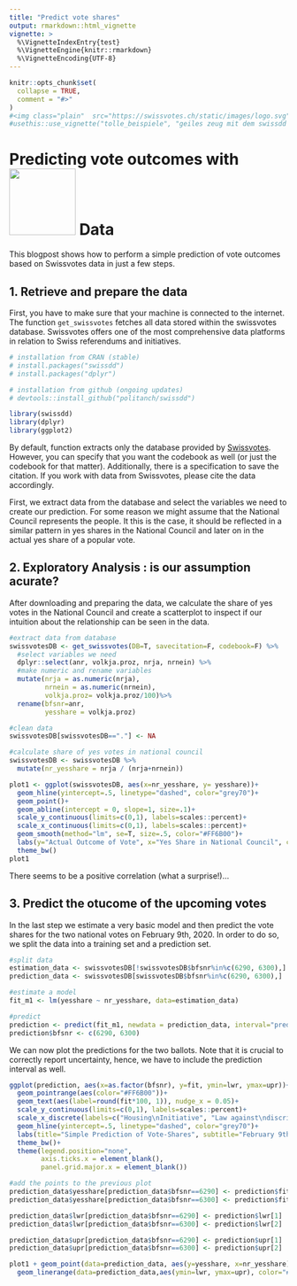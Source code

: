 ```yaml
---
title: "Predict vote shares"
output: rmarkdown::html_vignette
vignette: >
  %\VignetteIndexEntry{test}
  %\VignetteEngine{knitr::rmarkdown}
  %\VignetteEncoding{UTF-8}
---
```


```r
knitr::opts_chunk$set(
  collapse = TRUE,
  comment = "#>"
)
#<img class="plain"  src="https://swissvotes.ch/static/images/logo.svg"/>
#usethis::use_vignette("tolle_beispiele", "geiles zeug mit dem swissdd packe tun")
```

# Predicting vote outcomes with ![](https://swissvotes.ch/static/images/logo.svg){width=120px} Data

This blogpost shows how to perform a simple prediction of vote outcomes based on Swissvotes data in just a few steps.

## 1. Retrieve and prepare the data

First, you have to make sure that your machine is connected to the internet. The function `get_swissvotes` fetches all data stored within the swissvotes database. Swissvotes offers one of the most comprehensive data platforms in relation to Swiss referendums and initiatives.

```r

# installation from CRAN (stable)
# install.packages("swissdd")
# install.packages("dplyr")

# installation from github (ongoing updates)
# devtools::install_github("politanch/swissdd")

library(swissdd)
library(dplyr)
library(ggplot2)
```


By default, function extracts only the database provided by [Swissvotes](https://swissvotes.ch){target="_blank"}. However, you can specify that you want the codebook as well (or just the codebook for that matter). Additionally, there is a specification to save the citation. If you work with data from Swissvotes, please cite the data accordingly.

First, we extract data from the database and select the variables we need to create our prediction. For some reason we might assume that the National Council represents the people. It this is the case, it should be reflected in a similar pattern in yes shares in the National Council and later on in the actual yes share of a popular vote. 

## 2. Exploratory Analysis : is our assumption acurate?

After downloading and preparing the data, we calculate the share of yes votes in the National Council and create a scatterplot to inspect if our intuition about the relationship can be seen in the data.

```r
#extract data from database
swissvotesDB <- get_swissvotes(DB=T, savecitation=F, codebook=F) %>%
  #select variables we need
  dplyr::select(anr, volkja.proz, nrja, nrnein) %>%
  #make numeric and rename variables
  mutate(nrja = as.numeric(nrja),
         nrnein = as.numeric(nrnein),
         volkja.proz= volkja.proz/100)%>%
  rename(bfsnr=anr, 
         yesshare = volkja.proz)

#clean data
swissvotesDB[swissvotesDB=="."] <- NA

#calculate share of yes votes in national council
swissvotesDB <- swissvotesDB %>%
  mutate(nr_yesshare = nrja / (nrja+nrnein))

plot1 <- ggplot(swissvotesDB, aes(x=nr_yesshare, y= yesshare))+
  geom_hline(yintercept=.5, linetype="dashed", color="grey70")+
  geom_point()+
  geom_abline(intercept = 0, slope=1, size=.1)+
  scale_y_continuous(limits=c(0,1), labels=scales::percent)+
  scale_x_continuous(limits=c(0,1), labels=scales::percent)+
  geom_smooth(method="lm", se=T, size=.5, color="#FF6B00")+
  labs(y="Actual Outcome of Vote", x="Yes Share in National Council", caption="politan.ch")+
  theme_bw()
plot1
```

There seems to be a positive correlation (what a surprise!)... 

## 3. Predict the otucome of the upcoming votes

In the last step we estimate a very basic model and then predict the vote shares for the two national votes on February 9th, 2020. In order to do so, we split the data into a training set and a prediction set.

```r
#split data
estimation_data <- swissvotesDB[!swissvotesDB$bfsnr%in%c(6290, 6300),]
prediction_data <- swissvotesDB[swissvotesDB$bfsnr%in%c(6290, 6300),]

#estimate a model
fit_m1 <- lm(yesshare ~ nr_yesshare, data=estimation_data)

#predict
prediction <- predict(fit_m1, newdata = prediction_data, interval="predict") %>% as.data.frame
prediction$bfsnr <- c(6290, 6300)
```

We can now plot the predictions for the two ballots. Note that it is crucial to correctly report uncertainty, hence, we have to include the prediction interval as well. 

```r

ggplot(prediction, aes(x=as.factor(bfsnr), y=fit, ymin=lwr, ymax=upr))+
  geom_pointrange(aes(color="#FF6B00"))+
  geom_text(aes(label=round(fit*100, 1)), nudge_x = 0.05)+
  scale_y_continuous(limits=c(0,1), labels=scales::percent)+
  scale_x_discrete(labels=c("Housing\nInitiative", "Law against\ndiscrimination"))+
  geom_hline(yintercept=.5, linetype="dashed", color="grey70")+
  labs(title="Simple Prediction of Vote-Shares", subtitle="February 9th, 2020", y="Predicted Yes-Share", x="", caption="politan.ch")+
  theme_bw()+
  theme(legend.position="none",
        axis.ticks.x = element_blank(),
        panel.grid.major.x = element_blank())

#add the points to the previous plot
prediction_data$yesshare[prediction_data$bfsnr==6290] <- prediction$fit[1]
prediction_data$yesshare[prediction_data$bfsnr==6300] <- prediction$fit[2]

prediction_data$lwr[prediction_data$bfsnr==6290] <- prediction$lwr[1]
prediction_data$lwr[prediction_data$bfsnr==6300] <- prediction$lwr[2]

prediction_data$upr[prediction_data$bfsnr==6290] <- prediction$upr[1]
prediction_data$upr[prediction_data$bfsnr==6300] <- prediction$upr[2]

plot1 + geom_point(data=prediction_data, aes(y=yesshare, x=nr_yesshare), color="#FF6B00", size=3)+
  geom_linerange(data=prediction_data,aes(ymin=lwr, ymax=upr), color="#FF6B00")

```









